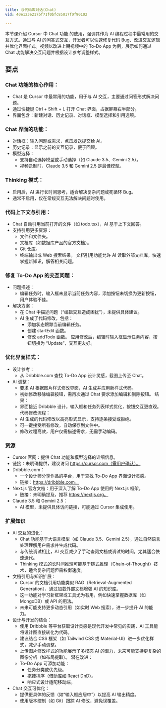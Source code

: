 ```yaml
---
title: 与代码库对话(Chat)
vid: 40e123e217bf71f0bfc85017f0f90102

---
```

本节课介绍 Cursor 中 Chat 功能 的使用，强调其作为 AI 编程过程中最常用的交互方式。通过与 AI 的问答式交互，开发者可以快速修复代码 Bug、改进交互逻辑并优化界面样式。视频以改进上期视频中的 To-Do App 为例，展示如何通过 Chat 功能解决交互问题并根据设计参考调整样式。
## 要点
### Chat 功能的核心作用：
- Chat 是 Cursor 中最常用的功能，用于与 AI 交互，主要通过问答形式解决问题。
- 通过快捷键 Ctrl + Shift + L 打开 Chat 界面，占据屏幕右半部分。
- 界面包含：新建对话、历史记录、对话框、模型选择和引用选项。
### Chat 界面的功能：
- 对话框：输入问题或需求，点击发送提交给 AI。
- 历史记录：显示之前的交互记录，便于回顾。
- 模型选择：
  - 支持自动选择模型或手动选择（如 Claude 3.5、Gemini 2.5）。
  - 视频录制时，Claude 3.5 和 Gemini 2.5 是最佳模型。
### Thinking 模式：
- 启用后，AI 进行长时间思考，适合解决复杂问题或死循环 Bug。
- 通常不启用，仅在常规交互无法解决问题时使用。
### 代码上下文与引用：
- Chat 自动引用当前打开的文件（如 todo.tsx），AI 基于上下文回答。
- 支持引用更多资源：
  - 文件和文件夹。
  - 文档库（如数据库产品的官方文档）。
  - Git 仓库。
  - 终端输出或 Web 搜索结果。
文档引用功能允许 AI 读取外部文档库，快速掌握新知识，解答相关问题。
### 修复 To-Do App 的交互问题：
- 问题描述：
  - 编辑任务时，输入框未显示当前任务内容，添加按钮未切换为更新按钮，用户体验不佳。
- 解决方案：
  - 在 Chat 中描述问题（“编辑交互造成困扰”），未提供具体建议。
  - AI 生成了代码修改，包括：
    - 添加状态跟踪当前编辑任务。
    - 创建 startEdit 函数。
    - 修改 addTodo 函数。
应用修改后，编辑时输入框显示任务内容，按钮切换为 “Update”，交互更友好。
### 优化界面样式：
- 设计参考：
  - 从 Dribbble.com 查找 To-Do App 设计灵感，截图上传至 Chat。
- AI 调整：
  - 要求 AI 根据图片样式修改界面，AI 生成并应用新样式代码。
  - 初始修改移除编辑按钮，需再次通过 Chat 要求添加编辑和删除按钮。
结果：
  - 界面接近 Dribbble 设计，输入框和任务列表样式优化，按钮交互更直观。
代码修改流程：
  - AI 生成的代码修改以高亮形式显示，支持逐条接受或拒绝。
  - 可一键接受所有修改，自动保存到文件中。
  - 修改过程高效，用户仅需描述需求，无需手动编码。
### 资源
- Cursor 官网：提供 Chat 功能和模型选择的详细信息。
- 链接：未明确提供，建议访问 https://cursor.com（需用户确认）。
- Dribbble.com：
  - 一个设计师分享作品的平台，用于查找 To-Do App 界面设计灵感。
  - 链接：https://dribbble.com。
- Next.js 官方文档：用于深入了解 To-Do App 使用的 Next.js 框架。
  - 链接：未明确提及，推荐 https://nextjs.org。
- Claude 3.5 和 Gemini 2.5：
  - AI 模型，未提供具体访问链接，可能通过 Cursor 集成使用。
### 扩展知识
- AI 交互的进化：
  - Chat 功能基于大语言模型（如 Claude 3.5、Gemini 2.5），通过自然语言处理理解用户需求并生成代码。
  - 与传统调试相比，AI 交互减少了手动查阅文档或调试的时间，尤其适合快速迭代。
  - Thinking 模式的长时间推理可能基于链式推理（Chain-of-Thought）技术，适合复杂问题但需权衡速度。
- 文档引用与知识扩展：
  - Cursor 的文档引用功能类似 RAG（Retrieval-Augmented Generation），通过加载外部文档增强 AI 的知识库。
  - 这一功能对学习新框架或工具尤为有用，例如快速掌握数据库（如 MongoDB）或 API 的用法。
  - 未来可能支持更多动态引用（如实时 Web 搜索），进一步提升 AI 的能力。
- 设计与开发的结合：
  - 使用 Dribbble 等平台获取设计灵感是现代开发中常见的实践，AI 工具能将设计图直接转化为代码。
  - 建议结合 CSS 框架（如 Tailwind CSS 或 Material-UI）进一步优化样式，减少手动调整。
  - 上传图片修改样式的功能展示了多模态 AI 的潜力，未来可能支持更复杂的图像分析（如布局提取）。
潜在改进：
  - To-Do App 可添加功能：
    - 任务分类或优先级。
    - 拖拽排序（借助库如 React DnD）。
    - 响应式设计适配移动端。
- Chat 交互可优化：
  - 提供更具体的反馈（如“输入框应居中”）以提高 AI 输出精度。
  - 使用版本控制（如 Git）跟踪 AI 修改，避免误覆盖。

